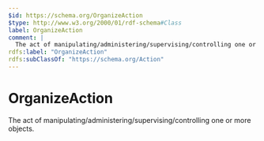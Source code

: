```yaml
---
$id: https://schema.org/OrganizeAction
$type: http://www.w3.org/2000/01/rdf-schema#Class
label: OrganizeAction
comment: |
  The act of manipulating/administering/supervising/controlling one or more objects.
rdfs:label: "OrganizeAction"
rdfs:subClassOf: "https://schema.org/Action"
---
```


# OrganizeAction

The act of manipulating/administering/supervising/controlling one or more objects.

